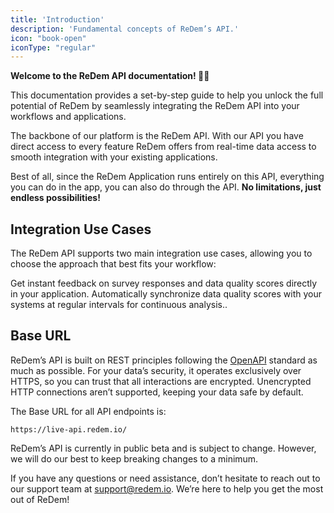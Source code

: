```yaml
---
title: 'Introduction'
description: 'Fundamental concepts of ReDem’s API.'
icon: "book-open"
iconType: "regular"
---
```


**Welcome to the ReDem API documentation! 👋🏼**

This documentation provides a set-by-step guide to help you unlock the full potential of ReDem by seamlessly integrating the ReDem API into your workflows and applications.

The backbone of our platform is the ReDem API. With our API you have direct access to every feature ReDem offers from real-time data access to smooth integration with your existing applications.

Best of all, since the ReDem Application runs entirely on this API, everything you can do in the app, you can also do through the API. **No limitations, just endless possibilities!**

## Integration Use Cases

The ReDem API supports two main integration use cases, allowing you to choose the approach that best fits your workflow:

<CardGroup cols={2}>
  <Card title="For Researchers" icon="telescope" href="/api-reference/intro/for-researchers">
    Get instant feedback on survey responses and data quality scores directly in your application.
  </Card>

  <Card title="For Panels" icon="screwdriver-wrench" href="/api-reference/intro/for-survey-tools">
    Automatically synchronize data quality scores with your systems at regular intervals for continuous analysis..
  </Card>
</CardGroup>

## Base URL

ReDem’s API is built on REST principles following the [OpenAPI](https://www.openapis.org/) standard as much as possible.  For your data’s security, it operates exclusively over HTTPS, so you can trust that all interactions are encrypted. Unencrypted HTTP connections aren’t supported, keeping your data safe by default.

The Base URL for all API endpoints is:

```plainApiKey_xxx
https://live-api.redem.io/
```

<Note>ReDem’s API is currently in public beta and is subject to change. However, we will do our best to keep breaking changes to a minimum. </Note>

If you have any questions or need assistance, don’t hesitate to reach out to our support team at [support@redem.io](mailto:support@redem.io). We’re here to help you get the most out of ReDem!